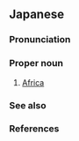 ==Japanese==
{{ja-kanjitab|alt=阿弗利加:obsolete,亜非利加:obsolete}}
{{swp|lang=ja}}

===Pronunciation===
{{ja-pron|acc=0|acc_ref=SMK5}}

===Proper noun===
{{ja-pos|proper}}

# [[Africa]]

===See also===
{{list:continents/ja}}

===References===
<references/>

{{topics|ja|sort=あふりか|Africa|Continents}}